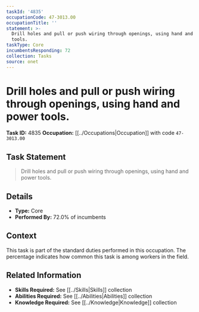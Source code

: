 ```yaml
---
taskId: '4835'
occupationCode: 47-3013.00
occupationTitle: ''
statement: >-
  Drill holes and pull or push wiring through openings, using hand and power
  tools.
taskType: Core
incumbentsResponding: 72
collection: Tasks
source: onet
---
```

# Drill holes and pull or push wiring through openings, using hand and power tools.

**Task ID:** 4835
**Occupation:** [[../Occupations|Occupation]] with code `47-3013.00`

## Task Statement

> Drill holes and pull or push wiring through openings, using hand and power tools.

## Details

- **Type:** Core
- **Performed By:** 72.0% of incumbents

## Context

This task is part of the standard duties performed in this occupation. The percentage indicates how common this task is among workers in the field.

## Related Information

- **Skills Required:** See [[../Skills|Skills]] collection
- **Abilities Required:** See [[../Abilities|Abilities]] collection
- **Knowledge Required:** See [[../Knowledge|Knowledge]] collection
